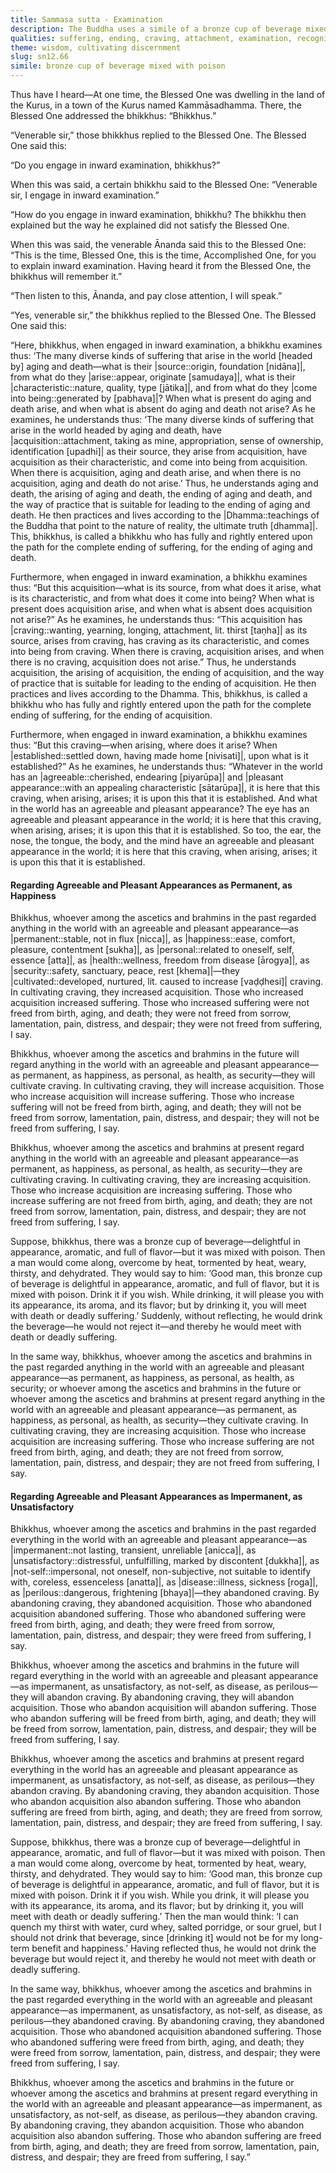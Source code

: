 ```yaml
---
title: Sammasa sutta - Examination
description: The Buddha uses a simile of a bronze cup of beverage mixed with poison to illustrate how craving for agreeable and pleasant sense experiences leads to acquisition and suffering, while wisely seeing their impermanent nature leads to the ending of suffering through the abandoning of craving.
qualities: suffering, ending, craving, attachment, examination, recognition of impermanence, recognition of unsatisfactoriness, recognition of not-self
theme: wisdom, cultivating discernment
slug: sn12.66
simile: bronze cup of beverage mixed with poison
---
```


Thus have I heard—At one time, the Blessed One was dwelling in the land of the Kurus, in a town of the Kurus named Kammāsadhamma. There, the Blessed One addressed the bhikkhus: “Bhikkhus.”

“Venerable sir,” those bhikkhus replied to the Blessed One. The Blessed One said this:

“Do you engage in inward examination, bhikkhus?”

When this was said, a certain bhikkhu said to the Blessed One: “Venerable sir, I engage in inward examination.”

“How do you engage in inward examination, bhikkhu? The bhikkhu then explained but the way he explained did not satisfy the Blessed One.

When this was said, the venerable Ānanda said this to the Blessed One: “This is the time, Blessed One, this is the time, Accomplished One, for you to explain inward examination. Having heard it from the Blessed One, the bhikkhus will remember it.”

“Then listen to this, Ānanda, and pay close attention, I will speak.”

“Yes, venerable sir,” the bhikkhus replied to the Blessed One. The Blessed One said this:

“Here, bhikkhus, when engaged in inward examination, a bhikkhu examines thus: ‘The many diverse kinds of suffering that arise in the world [headed by] aging and death—what is their |source::origin, foundation [nidāna]|, from what do they |arise::appear, originate [samudaya]|, what is their |characteristic::nature, quality, type [jātika]|, and from what do they |come into being::generated by [pabhava]|? When what is present do aging and death arise, and when what is absent do aging and death not arise? As he examines, he understands thus: ‘The many diverse kinds of suffering that arise in the world headed by aging and death, have |acquisition::attachment, taking as mine, appropriation, sense of ownership, identification [upadhi]| as their source, they arise from acquisition, have acquisition as their characteristic, and come into being from acquisition. When there is acquisition, aging and death arise, and when there is no acquisition, aging and death do not arise.’ Thus, he understands aging and death, the arising of aging and death, the ending of aging and death, and the way of practice that is suitable for leading to the ending of aging and death. He then practices and lives according to the |Dhamma::teachings of the Buddha that point to the nature of reality, the ultimate truth [dhamma]|. This, bhikkhus, is called a bhikkhu who has fully and rightly entered upon the path for the complete ending of suffering, for the ending of aging and death.

Furthermore, when engaged in inward examination, a bhikkhu examines thus: “But this acquisition—what is its source, from what does it arise, what is its characteristic, and from what does it come into being? When what is present does acquisition arise, and when what is absent does acquisition not arise?” As he examines, he understands thus: “This acquisition has |craving::wanting, yearning, longing, attachment, lit. thirst [taṇha]| as its source, arises from craving, has craving as its characteristic, and comes into being from craving. When there is craving, acquisition arises, and when there is no craving, acquisition does not arise.” Thus, he understands acquisition, the arising of acquisition, the ending of acquisition, and the way of practice that is suitable for leading to the ending of acquisition. He then practices and lives according to the Dhamma. This, bhikkhus, is called a bhikkhu who has fully and rightly entered upon the path for the complete ending of suffering, for the ending of acquisition.

Furthermore, when engaged in inward examination, a bhikkhu examines thus: “But this craving—when arising, where does it arise? When |established::settled down, having made home [nivisati]|, upon what is it established?” As he examines, he understands thus: “Whatever in the world has an |agreeable::cherished, endearing [piyarūpa]| and |pleasant appearance::with an appealing characteristic [sātarūpa]|, it is here that this craving, when arising, arises; it is upon this that it is established. And what in the world has an agreeable and pleasant appearance? The eye has an agreeable and pleasant appearance in the world; it is here that this craving, when arising, arises; it is upon this that it is established. So too, the ear, the nose, the tongue, the body, and the mind have an agreeable and pleasant appearance in the world; it is here that this craving, when arising, arises; it is upon this that it is established.

#### Regarding Agreeable and Pleasant Appearances as Permanent, as Happiness

Bhikkhus, whoever among the ascetics and brahmins in the past regarded anything in the world with an agreeable and pleasant appearance—as |permanent::stable, not in flux [nicca]|, as |happiness::ease, comfort, pleasure, contentment [sukha]|, as |personal::related to oneself, self, essence [atta]|, as |health::wellness, freedom from disease [ārogya]|, as |security::safety, sanctuary, peace, rest [khema]|—they |cultivated::developed, nurtured, lit. caused to increase [vaḍḍhesi]| craving. In cultivating craving, they increased acquisition. Those who increased acquisition increased suffering. Those who increased suffering were not freed from birth, aging, and death; they were not freed from sorrow, lamentation, pain, distress, and despair; they were not freed from suffering, I say.

Bhikkhus, whoever among the ascetics and brahmins in the future will regard anything in the world with an agreeable and pleasant appearance—as permanent, as happiness, as personal, as health, as security—they will cultivate craving. In cultivating craving, they will increase acquisition. Those who increase acquisition will increase suffering. Those who increase suffering will not be freed from birth, aging, and death; they will not be freed from sorrow, lamentation, pain, distress, and despair; they will not be freed from suffering, I say.

Bhikkhus, whoever among the ascetics and brahmins at present regard anything in the world with an agreeable and pleasant appearance—as permanent, as happiness, as personal, as health, as security—they are cultivating craving. In cultivating craving, they are increasing acquisition. Those who increase acquisition are increasing suffering. Those who increase suffering are not freed from birth, aging, and death; they are not freed from sorrow, lamentation, pain, distress, and despair; they are not freed from suffering, I say.

Suppose, bhikkhus, there was a bronze cup of beverage—delightful in appearance, aromatic, and full of flavor—but it was mixed with poison. Then a man would come along, overcome by heat, tormented by heat, weary, thirsty, and dehydrated. They would say to him: ‘Good man, this bronze cup of beverage is delightful in appearance, aromatic, and full of flavor, but it is mixed with poison. Drink it if you wish. While drinking, it will please you with its appearance, its aroma, and its flavor; but by drinking it, you will meet with death or deadly suffering.’ Suddenly, without reflecting, he would drink the beverage—he would not reject it—and thereby he would meet with death or deadly suffering.

In the same way, bhikkhus, whoever among the ascetics and brahmins in the past regarded anything in the world with an agreeable and pleasant appearance—as permanent, as happiness, as personal, as health, as security; or whoever among the ascetics and brahmins in the future or whoever among the ascetics and brahmins at present regard anything in the world with an agreeable and pleasant appearance—as permanent, as happiness, as personal, as health, as security—they cultivate craving. In cultivating craving, they are increasing acquisition. Those who increase acquisition are increasing suffering. Those who increase suffering are not freed from birth, aging, and death; they are not freed from sorrow, lamentation, pain, distress, and despair; they are not freed from suffering, I say.

#### Regarding Agreeable and Pleasant Appearances as Impermanent, as Unsatisfactory

Bhikkhus, whoever among the ascetics and brahmins in the past regarded everything in the world with an agreeable and pleasant appearance—as |impermanent::not lasting, transient, unreliable [anicca]|, as |unsatisfactory::distressful, unfulfilling, marked by discontent [dukkha]|, as |not-self::impersonal, not oneself, non-subjective, not suitable to identify with, coreless, essenceless [anatta]|, as |disease::illness, sickness [roga]|, as |perilous::dangerous, frightening [bhaya]|—they abandoned craving. By abandoning craving, they abandoned acquisition. Those who abandoned acquisition abandoned suffering. Those who abandoned suffering were freed from birth, aging, and death; they were freed from sorrow, lamentation, pain, distress, and despair; they were freed from suffering, I say.

Bhikkhus, whoever among the ascetics and brahmins in the future will regard everything in the world with an agreeable and pleasant appearance—as impermanent, as unsatisfactory, as not-self, as disease, as perilous—they will abandon craving. By abandoning craving, they will abandon acquisition. Those who abandon acquisition will abandon suffering. Those who abandon suffering will be freed from birth, aging, and death; they will be freed from sorrow, lamentation, pain, distress, and despair; they will be freed from suffering, I say.

Bhikkhus, whoever among the ascetics and brahmins at present regard everything in the world has an agreeable and pleasant appearance as impermanent, as unsatisfactory, as not-self, as disease, as perilous—they abandon craving. By abandoning craving, they abandon acquisition. Those who abandon acquisition also abandon suffering. Those who abandon suffering are freed from birth, aging, and death; they are freed from sorrow, lamentation, pain, distress, and despair; they are freed from suffering, I say.

Suppose, bhikkhus, there was a bronze cup of beverage—delightful in appearance, aromatic, and full of flavor—but it was mixed with poison. Then a man would come along, overcome by heat, tormented by heat, weary, thirsty, and dehydrated. They would say to him: ‘Good man, this bronze cup of beverage is delightful in appearance, aromatic, and full of flavor, but it is mixed with poison. Drink it if you wish. While you drink, it will please you with its appearance, its aroma, and its flavor; but by drinking it, you will meet with death or deadly suffering.’ Then the man would think: ‘I can quench my thirst with water, curd whey, salted porridge, or sour gruel, but I should not drink that beverage, since [drinking it] would not be for my long-term benefit and happiness.’ Having reflected thus, he would not drink the beverage but would reject it, and thereby he would not meet with death or deadly suffering.

In the same way, bhikkhus, whoever among the ascetics and brahmins in the past regarded everything in the world with an agreeable and pleasant appearance—as impermanent, as unsatisfactory, as not-self, as disease, as perilous—they abandoned craving. By abandoning craving, they abandoned acquisition. Those who abandoned acquisition abandoned suffering. Those who abandoned suffering were freed from birth, aging, and death; they were freed from sorrow, lamentation, pain, distress, and despair; they were freed from suffering, I say.

Bhikkhus, whoever among the ascetics and brahmins in the future or whoever among the ascetics and brahmins at present regard everything in the world with an agreeable and pleasant appearance—as impermanent, as unsatisfactory, as not-self, as disease, as perilous—they abandon craving. By abandoning craving, they abandon acquisition. Those who abandon acquisition also abandon suffering. Those who abandon suffering are freed from birth, aging, and death; they are freed from sorrow, lamentation, pain, distress, and despair; they are freed from suffering, I say.”